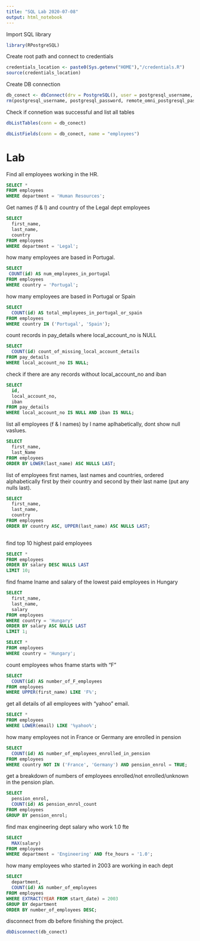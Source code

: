```yaml
---
title: "SQL Lab 2020-07-08"
output: html_notebook
---
```

Import SQL library
```r
library(RPostgreSQL)
```
Create root path and connect to credentials
```r
credentials_location <- paste0(Sys.getenv("HOME"),"/credentials.R")
source(credentials_location)
```
Create DB connection
```r
db_conect <- dbConnect(drv = PostgreSQL(), user = postgresql_username, password = postgresql_password, dbname = "omni_employees", host = "localhost")
rm(postgresql_username, postgresql_password, remote_omni_postgresql_password, remote_omni_postgresql_username)
```
Check if connetion was successful and list all tables
```r
dbListTables(conn = db_conect)
```
```r
dbListFields(conn = db_conect, name = "employees")
```

# Lab

Find all employees working in the HR.
```sql
SELECT *
FROM employees
WHERE department = 'Human Resources';
```
Get names (f & l) and country of the Legal dept employees
```sql
SELECT 
  first_name,
  last_name,
  country
FROM employees
WHERE department = 'Legal';
```

how many employees are based in Portugal.
```sql
SELECT
 COUNT(id) AS num_employees_in_portugal
FROM employees
WHERE country = 'Portugal';
```

how many employees are based in Portugal or Spain
```sql
SELECT 
  COUNT(id) AS total_employees_in_portugal_or_spain
FROM employees
WHERE country IN ('Portugal', 'Spain');
```

count records in pay_details where local_account_no is NULL
```sql
SELECT 
  COUNT(id) count_of_missing_local_account_details
FROM pay_details
WHERE local_account_no IS NULL;
```
check if there are any records without local_account_no and iban
```sql
SELECT 
  id, 
  local_account_no,
  iban
FROM pay_details
WHERE local_account_no IS NULL AND iban IS NULL;
```
list all employees (f & l names) by l name aplhabetically, dont show null vaslues.
```sql
SELECT
  first_name,
  last_Name
FROM employees
ORDER BY LOWER(last_name) ASC NULLS LAST;
```
list of employees first names, last names and countries, ordered alphabetically first by their country and second by their last name (put any nulls last).
```sql
SELECT 
  first_name,
  last_name,
  country
FROM employees
ORDER BY country ASC, UPPER(last_name) ASC NULLS LAST;
  
```


find top 10 highest paid employees
```sql
SELECT *
FROM employees
ORDER BY salary DESC NULLS LAST
LIMIT 10;
```

find fname lname and salary of the lowest paid employees in Hungary
```sql
SELECT
  first_name,
  last_name,
  salary
FROM employees
WHERE country = 'Hungary'
ORDER BY salary ASC NULLS LAST
LIMIT 1;
```


```sql
SELECT * 
FROM employees
WHERE country = 'Hungary';
```

count employees whos fname starts with "F"
```sql
SELECT 
  COUNT(id) AS number_of_F_employees 
FROM employees
WHERE UPPER(first_name) LIKE 'F%';
```
get all details of all employees with "yahoo" email.
```sql
SELECT *
FROM employees
WHERE LOWER(email) LIKE '%yahoo%';
```

how many employees not in France or Germany are enrolled in pension
```sql
SELECT 
  COUNT(id) AS number_of_employees_enrolled_in_pension
FROM employees
WHERE country NOT IN ('France', 'Germany') AND pension_enrol = TRUE;
```

get a breakdown of numbers of employees enrolled/not enrolled/unknown in the pension plan.

```sql
SELECT
  pension_enrol,
  COUNT(id) AS pension_enrol_count
FROM employees
GROUP BY pension_enrol;
```
find max engineering dept salary who work 1.0 fte
```sql
SELECT 
  MAX(salary) 
FROM employees
WHERE department = 'Engineering' AND fte_hours = '1.0';
```
how many employees who started in 2003 are working in each dept
```sql
SELECT 
  department,
  COUNT(id) AS number_of_employees
FROM employees
WHERE EXTRACT(YEAR FROM start_date) = 2003
GROUP BY department
ORDER BY number_of_employees DESC;
```


disconnect from db before finishing the project.
```r
dbDisconnect(db_conect)
```



